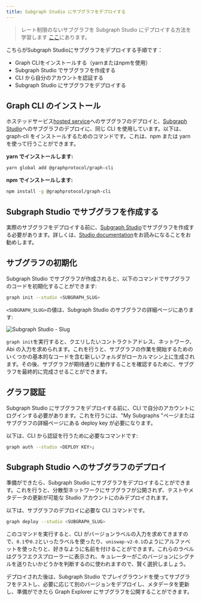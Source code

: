 ```yaml
---
title: Subgraph Studio にサブグラフをデプロイする
---
```


> レート制限のないサブグラフを Subgraph Studio にデプロイする方法を学習します [ ここ](https://www.notion.so/edgeandnode/The-Graph-Subgraph-Studio-Non-Rate-Limited-Chain-Integration-889fe061ee6b4423a7f8e2c8070b9294)にあります。

こちらがSubgraph Studioにサブグラフをデプロイする手順です：

- Graph CLIをインストールする（yarnまたはnpmを使用）
- Subgraph Studio でサブグラフを作成する
- CLI から自分のアカウントを認証する
- Subgraph Studio にサブグラフをデプロイする

## Graph CLI のインストール

ホステッドサービス[hosted service](https://thegraph.com/hosted-service/)へのサブグラフのデプロイと、[Subgraph Studio](https://thegraph.com/studio/)へのサブグラフのデプロイに、同じ CLI を使用しています。以下は、graph-cli をインストールするためのコマンドです。これは、npm または yarn を使って行うことができます。

**yarn でインストールします:**

```bash
yarn global add @graphprotocol/graph-cli
```

**npm でインストールします:**

```bash
npm install -g @graphprotocol/graph-cli
```

## Subgraph Studio でサブグラフを作成する

実際のサブグラフをデプロイする前に、[Subgraph Studio](https://thegraph.com/studio/)でサブグラフを作成する必要があります。詳しくは、[Studio documentation](/deploying/subgraph-studio)をお読みになることをお勧めします。

## サブグラフの初期化

Subgraph Studio でサブグラフが作成されると、以下のコマンドでサブグラフのコードを初期化することができます:

```bash
graph init --studio <SUBGRAPH_SLUG>
```

`<SUBGRAPH_SLUG>`の値は、Subgraph Studio のサブグラフの詳細ページにあります:

![Subgraph Studio - Slug](/img/doc-subgraph-slug.png)

`graph init`を実行すると、クエリしたいコントラクトアドレス、ネットワーク、Abi の入力を求められます。これを行うと、サブグラフの作業を開始するためのいくつかの基本的なコードを含む新しいフォルダがローカルマシン上に生成されます。その後、サブグラフが期待通りに動作することを確認するために、サブグラフを最終的に完成させることができます。

## グラフ認証

Subgraph Studio にサブグラフをデプロイする前に、CLI で自分のアカウントにログインする必要があります。これを行うには、"My Subgraphs "ページまたはサブグラフの詳細ページにある deploy key が必要になります。

以下は、CLI から認証を行うために必要なコマンドです:

```bash
graph auth --studio <DEPLOY KEY>」
```

## Subgraph Studio へのサブグラフのデプロイ

準備ができたら、Subgraph Studio にサブグラフをデプロイすることができます。これを行うと、分散型ネットワークにサブグラフが公開されず、テストやメタデータの更新が可能な Studio アカウントにのみデプロイされます。

以下は、サブグラフのデプロイに必要な CLI コマンドです。

```bash
graph deploy --studio <SUBGRAPH_SLUG>
```

このコマンドを実行すると、CLI がバージョンラベルの入力を求めてきますので、`0.1`や`0.2`といったラベルを使ったり、`uniswap-v2-0.1`のようにアルファベットを使ったりと、好きなように名前を付けることができます。これらのラベルはグラフエクスプローラーに表示され、キュレーターがこのバージョンにシグナルを送りたいかどうかを判断するのに使われますので、賢く選択しましょう。

デプロイされた後は、Subgraph Studio でプレイグラウンドを使ってサブグラフをテストし、必要に応じて別のバージョンをデプロイし、メタデータを更新し、準備ができたら Graph Explorer にサブグラフを公開することができます。
